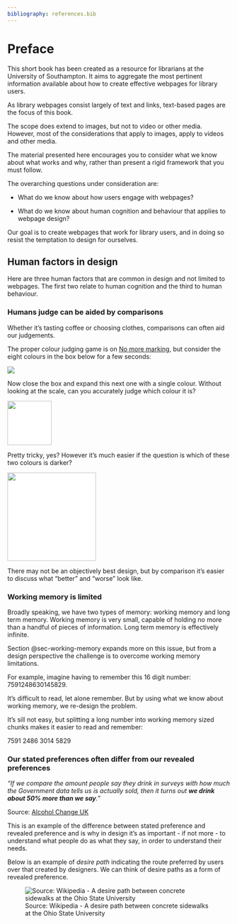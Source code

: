 ```yaml
---
bibliography: references.bib
---
```


# Preface {.unnumbered}

This short book has been created as a resource for librarians at the University of Southampton. It aims to aggregate the most pertinent information available about how to create effective webpages for library users.

As library webpages consist largely of text and links, text-based pages are the focus of this book.

The scope does extend to images, but not to video or other media. However, most of the considerations that apply to images, apply to videos and other media.

The material presented here encourages you to consider what we know about what works and why, rather than present a rigid framework that you must follow.

The overarching questions under consideration are:

-   What do we know about how users engage with webpages?

-   What do we know about human cognition and behaviour that applies to webpage design?

Our goal is to create webpages that work for library users, and in doing so resist the temptation to design for ourselves.

## Human factors in design {#sec-human-factors-in-design}

Here are three human factors that are common in design and not limited to webpages. The first two relate to human cognition and the third to human behaviour.

### Humans judge can be aided by comparisons {#sec-humans-judge-can-be-aided-by-comparisons}

Whether it's tasting coffee or choosing clothes, comparisons can often aid our judgements.

The proper colour judging game is on [No more marking](https://www.nomoremarking.com/demo?countryCode=GB), but consider the eight colours in the box below for a few seconds:

::: {.callout-note collapse="true" title="Expand/collapse to see/hide the colour scale" appearance="simple"}
![](img/eight-colours.png){style="background-color: white;"}
:::

Now close the box and expand this next one with a single colour. Without looking at the scale, can you accurately judge which colour it is?

::: {.callout-note collapse="true" title="Expand to see the colour" appearance="simple"}
![](img/single-colour.png){style="background-color: white;" width="100"}
:::

Pretty tricky, yes? However it's much easier if the question is which of these two colours is darker?

::: {.callout-note collapse="true" title="Expand to see the colours" appearance="simple"}
![](img/two-colours.png){style="background-color: white;" width="200"}
:::

There may not be an objectively best design, but by comparison it's easier to discuss what "better" and "worse" look like.

### Working memory is limited {#sec-working-memory-is-limited}

Broadly speaking, we have two types of memory: working memory and long term memory. Working memory is very small, capable of holding no more than a handful of pieces of information. Long term memory is effectively infinite.

Section @sec-working-memory expands more on this issue, but from a design perspective the challenge is to overcome working memory limitations.

For example, imagine having to remember this 16 digit number: 7591248630145829.

It's difficult to read, let alone remember. But by using what we know about working memory, we re-design the problem.

::: {.callout-note collapse="true" title="Expand to see a suggestion" appearance="simple"}
It's sill not easy, but splitting a long number into working memory sized chunks makes it easier to read and remember:

7591 2486 3014 5829
:::

### Our stated preferences often differ from our revealed preferences {#sec-our-stated-preferences-often-differ-from-our-revealed-preferences}

*"If we compare the amount people say they drink in surveys with how much the Government data tells us is actually sold, then it turns out **we drink about 50% more than we say**."*

Source: [Alcohol Change UK](https://alcoholchange.org.uk/alcohol-facts/fact-sheets/drinking-trends-in-the-uk)

This is an example of the difference between stated preference and revealed preference and is why in design it's as important - if not more - to understand what people do as what they say, in order to understand their needs.

Below is an example of *desire path* indicating the route preferred by users over that created by designers. We can think of desire paths as a form of revealed preference.

![Source: Wikipedia - A desire path between concrete sidewalks at the Ohio State University](https://upload.wikimedia.org/wikipedia/commons/2/2e/Desire_path_-_52849400711.jpg)
